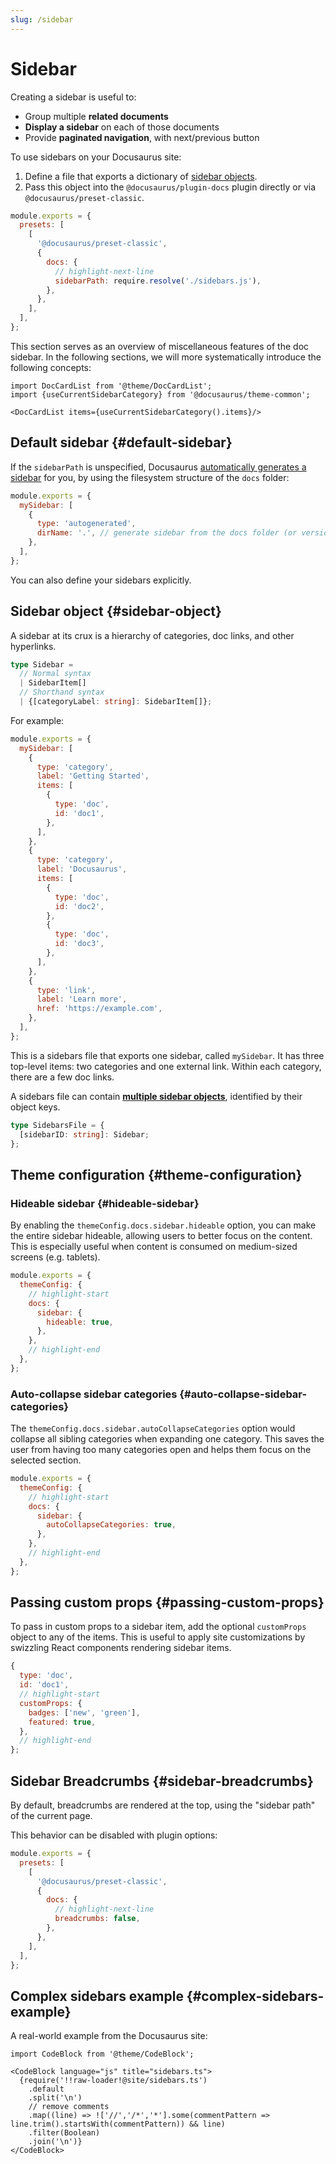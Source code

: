 ```yaml
---
slug: /sidebar
---
```


# Sidebar

Creating a sidebar is useful to:

- Group multiple **related documents**
- **Display a sidebar** on each of those documents
- Provide **paginated navigation**, with next/previous button

To use sidebars on your Docusaurus site:

1. Define a file that exports a dictionary of [sidebar objects](#sidebar-object).
2. Pass this object into the `@docusaurus/plugin-docs` plugin directly or via `@docusaurus/preset-classic`.

```js title="docusaurus.config.js"
module.exports = {
  presets: [
    [
      '@docusaurus/preset-classic',
      {
        docs: {
          // highlight-next-line
          sidebarPath: require.resolve('./sidebars.js'),
        },
      },
    ],
  ],
};
```

This section serves as an overview of miscellaneous features of the doc sidebar. In the following sections, we will more systematically introduce the following concepts:

```mdx-code-block
import DocCardList from '@theme/DocCardList';
import {useCurrentSidebarCategory} from '@docusaurus/theme-common';

<DocCardList items={useCurrentSidebarCategory().items}/>
```

## Default sidebar {#default-sidebar}

If the `sidebarPath` is unspecified, Docusaurus [automatically generates a sidebar](autogenerated.mdx) for you, by using the filesystem structure of the `docs` folder:

```js title="sidebars.js"
module.exports = {
  mySidebar: [
    {
      type: 'autogenerated',
      dirName: '.', // generate sidebar from the docs folder (or versioned_docs/<version>)
    },
  ],
};
```

You can also define your sidebars explicitly.

## Sidebar object {#sidebar-object}

A sidebar at its crux is a hierarchy of categories, doc links, and other hyperlinks.

```ts
type Sidebar =
  // Normal syntax
  | SidebarItem[]
  // Shorthand syntax
  | {[categoryLabel: string]: SidebarItem[]};
```

For example:

```js title="sidebars.js"
module.exports = {
  mySidebar: [
    {
      type: 'category',
      label: 'Getting Started',
      items: [
        {
          type: 'doc',
          id: 'doc1',
        },
      ],
    },
    {
      type: 'category',
      label: 'Docusaurus',
      items: [
        {
          type: 'doc',
          id: 'doc2',
        },
        {
          type: 'doc',
          id: 'doc3',
        },
      ],
    },
    {
      type: 'link',
      label: 'Learn more',
      href: 'https://example.com',
    },
  ],
};
```

This is a sidebars file that exports one sidebar, called `mySidebar`. It has three top-level items: two categories and one external link. Within each category, there are a few doc links.

A sidebars file can contain [**multiple sidebar objects**](multiple-sidebars.mdx), identified by their object keys.

```ts
type SidebarsFile = {
  [sidebarID: string]: Sidebar;
};
```

## Theme configuration {#theme-configuration}

### Hideable sidebar {#hideable-sidebar}

By enabling the `themeConfig.docs.sidebar.hideable` option, you can make the entire sidebar hideable, allowing users to better focus on the content. This is especially useful when content is consumed on medium-sized screens (e.g. tablets).

```js title="docusaurus.config.js"
module.exports = {
  themeConfig: {
    // highlight-start
    docs: {
      sidebar: {
        hideable: true,
      },
    },
    // highlight-end
  },
};
```

### Auto-collapse sidebar categories {#auto-collapse-sidebar-categories}

The `themeConfig.docs.sidebar.autoCollapseCategories` option would collapse all sibling categories when expanding one category. This saves the user from having too many categories open and helps them focus on the selected section.

```js title="docusaurus.config.js"
module.exports = {
  themeConfig: {
    // highlight-start
    docs: {
      sidebar: {
        autoCollapseCategories: true,
      },
    },
    // highlight-end
  },
};
```

## Passing custom props {#passing-custom-props}

To pass in custom props to a sidebar item, add the optional `customProps` object to any of the items. This is useful to apply site customizations by swizzling React components rendering sidebar items.

```js
{
  type: 'doc',
  id: 'doc1',
  // highlight-start
  customProps: {
    badges: ['new', 'green'],
    featured: true,
  },
  // highlight-end
};
```

## Sidebar Breadcrumbs {#sidebar-breadcrumbs}

By default, breadcrumbs are rendered at the top, using the "sidebar path" of the current page.

This behavior can be disabled with plugin options:

```js title="docusaurus.config.js"
module.exports = {
  presets: [
    [
      '@docusaurus/preset-classic',
      {
        docs: {
          // highlight-next-line
          breadcrumbs: false,
        },
      },
    ],
  ],
};
```

## Complex sidebars example {#complex-sidebars-example}

A real-world example from the Docusaurus site:

```mdx-code-block
import CodeBlock from '@theme/CodeBlock';

<CodeBlock language="js" title="sidebars.ts">
  {require('!!raw-loader!@site/sidebars.ts')
    .default
    .split('\n')
    // remove comments
    .map((line) => !['//','/*','*'].some(commentPattern => line.trim().startsWith(commentPattern)) && line)
    .filter(Boolean)
    .join('\n')}
</CodeBlock>
```
